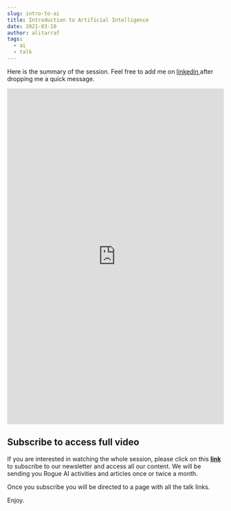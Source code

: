 ```yaml
---
slug: intro-to-ai
title: Introduction to Artificial Intelligence
date: 2021-03-10
author: alitarraf
tags:
  - ai
  - talk
---
```

Here is the summary of the session. Feel free to add me on [linkedin ](https://linkedin.com/in/alitarraf)after dropping me a quick message.  

<iframe src="https://www.linkedin.com/embed/feed/update/urn:li:ugcPost:6777397229360562176" height="780" width="504" frameborder="0" allowfullscreen="" title="Embedded post"></iframe>

## Subscribe to access full video

If you are interested in watching the whole session, please click on this [**link** ](https://buttondown.email/alitarraf)to subscribe to our newsletter and access all our content. We will be sending you Rogue AI activities and articles once or twice a month. 

Once you subscribe you will be directed to a page with all the talk links.

Enjoy.